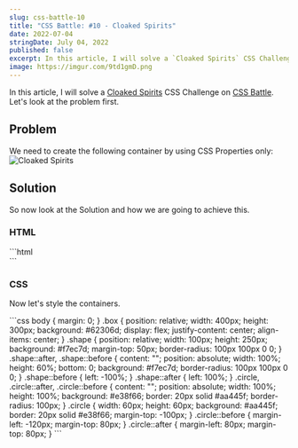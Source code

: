 ```yaml
---
slug: css-battle-10
title: "CSS Battle: #10 - Cloaked Spirits"
date: 2022-07-04
stringDate: July 04, 2022
published: false
excerpt: In this article, I will solve a `Cloaked Spirits` CSS Challenge on CSS Battle.
image: https://imgur.com/9td1gmD.png
---
```



In this article, I will solve a [Cloaked Spirits](https://cssbattle.dev/play/10) CSS Challenge on [CSS Battle](https://cssbattle.dev/). Let's look at the problem first.

## Problem 

We need to create the following container by using CSS Properties only:
![Cloaked Spirits](https://cssbattle.dev/targets/10.png)

## Solution

So now look at the Solution and how we are going to achieve this. 

### HTML


<CodeTitle title="index.html" lang="html"/>
```html
<div class="box">
  <div class="shape"></div>
  <div class="circle"></div>
</div>
```


### CSS

Now let's style the containers. 

<CodeTitle title="styles.css" lang="css"/>
```css
body {
  margin: 0;
}
.box {
  position: relative;
  width: 400px;
  height: 300px;
  background: #62306d;
  display: flex;
  justify-content: center;
  align-items: center;
}
.shape {
  position: relative;
  width: 100px;
  height: 250px;
  background: #f7ec7d;
  margin-top: 50px;
  border-radius: 100px 100px 0 0;
}
.shape::after,
.shape::before {
  content: "";
  position: absolute;
  width: 100%;
  height: 60%;
  bottom: 0;
  background: #f7ec7d;
  border-radius: 100px 100px 0 0;
}
.shape::before {
  left: -100%;
}
.shape::after {
  left: 100%;
}
.circle,
.circle::after,
.circle::before {
  content: "";
  position: absolute;
  width: 100%;
  height: 100%;
  background: #e38f66;
  border: 20px solid #aa445f;
  border-radius: 100px;
}
.circle {
  width: 60px;
  height: 60px;
  background: #aa445f;
  border: 20px solid #e38f66;
  margin-top: -100px;
}
.circle::before {
  margin-left: -120px;
  margin-top: 80px;
}
.circle::after {
  margin-left: 80px;
  margin-top: 80px;
}
```

<Codepen id="gOWMQxy" />



